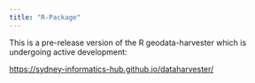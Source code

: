 ```yaml
---
title: "R-Package"
---
```


This is a pre-release version of the R geodata-harvester which is undergoing active development: 

[https://sydney-informatics-hub.github.io/dataharvester/](https://sydney-informatics-hub.github.io/dataharvester/)



